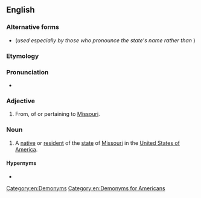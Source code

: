==English==

===Alternative forms===
* {{l|en|Missouran}} (''used especially by those who pronounce the state's name {{IPAchar|/məˈzɝə/}} rather than {{IPAchar|/mɨˈzɝi/}}'')

===Etymology===
{{suffix|en|Missouri|an}}

===Pronunciation===
* {{IPA|/mɪˈzʊɹi.ən/|lang=en}}

===Adjective===
{{en-adj}}

# From, of or pertaining to [[Missouri]].

===Noun===
{{en-noun}}

# A [[native]] or [[resident]] of the [[state]] of [[Missouri]] in the [[United States of America]].

====Hypernyms====
* {{l|en|American}}

[[Category:en:Demonyms]]
[[Category:en:Demonyms for Americans]]